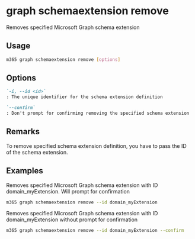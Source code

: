 
# graph schemaextension remove

Removes specified Microsoft Graph schema extension

## Usage

```sh
m365 graph schemaextension remove [options]
```

## Options

```md defintion-list
`-i, --id <id>`
: The unique identifier for the schema extension definition

`--confirm`
: Don't prompt for confirming removing the specified schema extension
```

<Global />

## Remarks

To remove specified schema extension definition, you have to pass the ID of the schema
extension.

## Examples

Removes specified Microsoft Graph schema extension with ID domain_myExtension. Will prompt for confirmation

```sh
m365 graph schemaextension remove --id domain_myExtension 
```

Removes specified Microsoft Graph schema extension with ID domain_myExtension without prompt for confirmation

```sh
m365 graph schemaextension remove --id domain_myExtension --confirm
```
